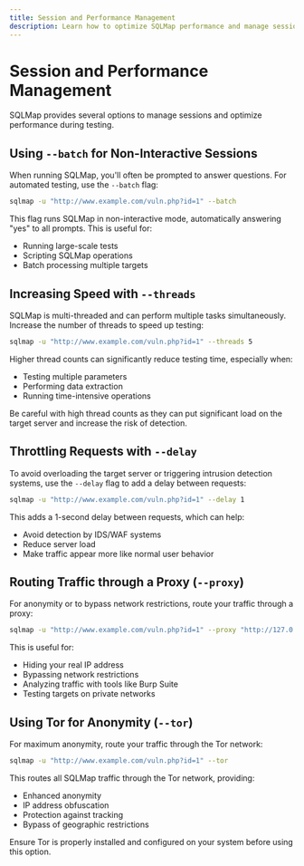 ```yaml
---
title: Session and Performance Management
description: Learn how to optimize SQLMap performance and manage sessions effectively
---
```


# Session and Performance Management

SQLMap provides several options to manage sessions and optimize performance during testing.

## Using `--batch` for Non-Interactive Sessions

When running SQLMap, you'll often be prompted to answer questions. For automated testing, use the `--batch` flag:

```bash
sqlmap -u "http://www.example.com/vuln.php?id=1" --batch
```

This flag runs SQLMap in non-interactive mode, automatically answering "yes" to all prompts. This is useful for:
- Running large-scale tests
- Scripting SQLMap operations
- Batch processing multiple targets

## Increasing Speed with `--threads`

SQLMap is multi-threaded and can perform multiple tasks simultaneously. Increase the number of threads to speed up testing:

```bash
sqlmap -u "http://www.example.com/vuln.php?id=1" --threads 5
```

Higher thread counts can significantly reduce testing time, especially when:
- Testing multiple parameters
- Performing data extraction
- Running time-intensive operations

<Note title="Warning">
Be careful with high thread counts as they can put significant load on the target server and increase the risk of detection.
</Note>

## Throttling Requests with `--delay`

To avoid overloading the target server or triggering intrusion detection systems, use the `--delay` flag to add a delay between requests:

```bash
sqlmap -u "http://www.example.com/vuln.php?id=1" --delay 1
```

This adds a 1-second delay between requests, which can help:
- Avoid detection by IDS/WAF systems
- Reduce server load
- Make traffic appear more like normal user behavior

## Routing Traffic through a Proxy (`--proxy`)

For anonymity or to bypass network restrictions, route your traffic through a proxy:

```bash
sqlmap -u "http://www.example.com/vuln.php?id=1" --proxy "http://127.0.0.1:8080"
```

This is useful for:
- Hiding your real IP address
- Bypassing network restrictions
- Analyzing traffic with tools like Burp Suite
- Testing targets on private networks

## Using Tor for Anonymity (`--tor`)

For maximum anonymity, route your traffic through the Tor network:

```bash
sqlmap -u "http://www.example.com/vuln.php?id=1" --tor
```

This routes all SQLMap traffic through the Tor network, providing:
- Enhanced anonymity
- IP address obfuscation
- Protection against tracking
- Bypass of geographic restrictions

<Note title="Important">
Ensure Tor is properly installed and configured on your system before using this option.
</Note>
